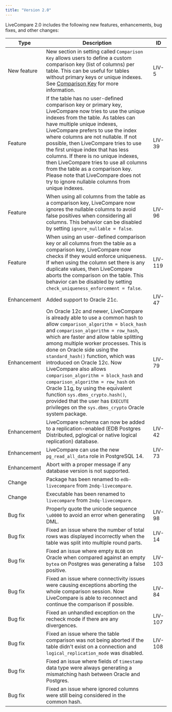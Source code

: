 ```yaml
---
title: "Version 2.0"
---
```


LiveCompare 2.0 includes the following new features, enhancements, bug fixes, and other changes:

| Type           | Description                                                                                                                                                                            | ID |
| -------------- | -------------------------------------------------------------------------------------------------------------------------------------------------------------------------------------- | -- |
| New feature        | New section in setting called `Comparison Key` allows users to define a custom comparison key (list of columns) per table. This can be useful for tables without primary keys or unique indexes. See [Comparison Key](../settings/#comparison-key) for more information. | LIV-5 |
| Feature        | If the table has no user-defined comparison key or primary key, LiveCompare now tries to use the unique indexes from the table. As tables can have multiple unique indexes, LiveCompare prefers to use the index where columns are not nullable. If not possible, then LiveCompare tries to use the first unique index that has less columns. If there is no unique indexes, then LiveCompare tries to use all columns from the table as a comparison key. Please note that LiveCompare does not try to ignore nullable columns from unique indexes. | LIV-39 |
| Feature        | When using all columns from the table as a comparison key, LiveCompare now ignores the nullable columns to avoid false positives when considering all columns. This behavior can be disabled by setting `ignore_nullable = false`. | LIV-96 |
| Feature        | When using an user-defined comparison key or all columns from the table as a comparison key, LiveCompare now checks if they would enforce uniqueness. If when using the column set there is any duplicate values, then LiveCompare aborts the comparison on the table. This behavior can be disabled by setting `check_uniqueness_enforcement = false`. | LIV-119 |
| Enhancement    | Added support to Oracle 21c. | LIV-47 |
| Enhancement    | On Oracle 12c and newer, LiveCompare is already able to use a common hash to allow `comparison_algorithm = block_hash` and `comparison_algorithm = row_hash`, which are faster and allow table splitting among multiple worker processes. This is done on Oracle side using the `standard_hash()` function, which was introduced on Oracle 12c. Now LiveCompare also allows `comparison_algorithm = block_hash` and `comparison_algorithm = row_hash` on Oracle 11g, by using the equivalent function `sys.dbms_crypto.hash()`, provided that the user has `EXECUTE` privileges on the `sys.dbms_crypto` Oracle system package. | LIV-79 |
| Enhancement    | LiveCompare schema can now be added to a replication-enabled (EDB Postgres Distributed, pglogical or native logical replication) database. | LIV-42 |
| Enhancement    | LiveCompare can use the new `pg_read_all_data` role in PostgreSQL 14. | LIV-73 |
| Enhancement    | Abort with a proper message if any database version is not supported. |    |
| Change         | Package has been renamed to `edb-livecompare` from `2ndq-livecompare`. |    |
| Change         | Executable has been renamed to `livecompare` from `2ndq-livecompare`. |     |
| Bug fix        | Properly quote the unicode sequence `\u0000` to avoid an error when generating DML. | LIV-98 |
| Bug fix        | Fixed an issue where the number of total rows was displayed incorrectly when the table was split into multiple round parts. | LIV-14 |
| Bug fix        | Fixed an issue where empty `BLOB` on Oracle when compared against an empty `bytea` on Postgres was generating a false positive. | LIV-103 |
| Bug fix        | Fixed an issue where connectivity issues were causing exceptions aborting the whole comparison session. Now LiveCompare is able to reconnect and continue the comparison if possible. | LIV-84 |
| Bug fix        | Fixed an unhandled exception on the recheck mode if there are any divergences. | LIV-107 |
| Bug fix        | Fixed an issue where the table comparison was not being aborted if the table didn't exist on a connection and `logical_replication_mode` was disabled. | LIV-108 |
| Bug fix        | Fixed an issue where fields of `timestamp` data type were always generating a mismatching hash between Oracle and Postgres. |     |
| Bug fix        | Fixed an issue where ignored columns were still being considered in the common hash. |     | 
